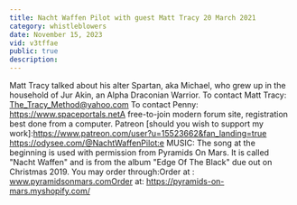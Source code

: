 ```yaml
---
title: Nacht Waffen Pilot with guest Matt Tracy 20 March 2021
category: whistleblowers
date: November 15, 2023
vid: v3tffae
public: true
description:
---
```

Matt Tracy talked about his alter Spartan, aka Michael, who grew up in the household of Jur Akin, an Alpha Draconian Warrior.
To contact Matt Tracy:
The_Tracy_Method@yahoo.com
 To contact Penny:
https://www.spaceportals.net​​A free-to-join modern forum site, registration best done from a computer.
Patreon [should you wish to support my work]:https://www.patreon.com/user?u=15523662&fan_landing=true
https://odysee.com/@NachtWaffenPilot:e
MUSIC:
The song at the beginning is used with permission from Pyramids On Mars.
It is called "Nacht Waffen" and is from the album "Edge Of The Black" due out on Christmas 2019.
You may order through:Order at : www.pyramidsonmars.comOrder at: https://pyramids-on-mars.myshopify.com/
